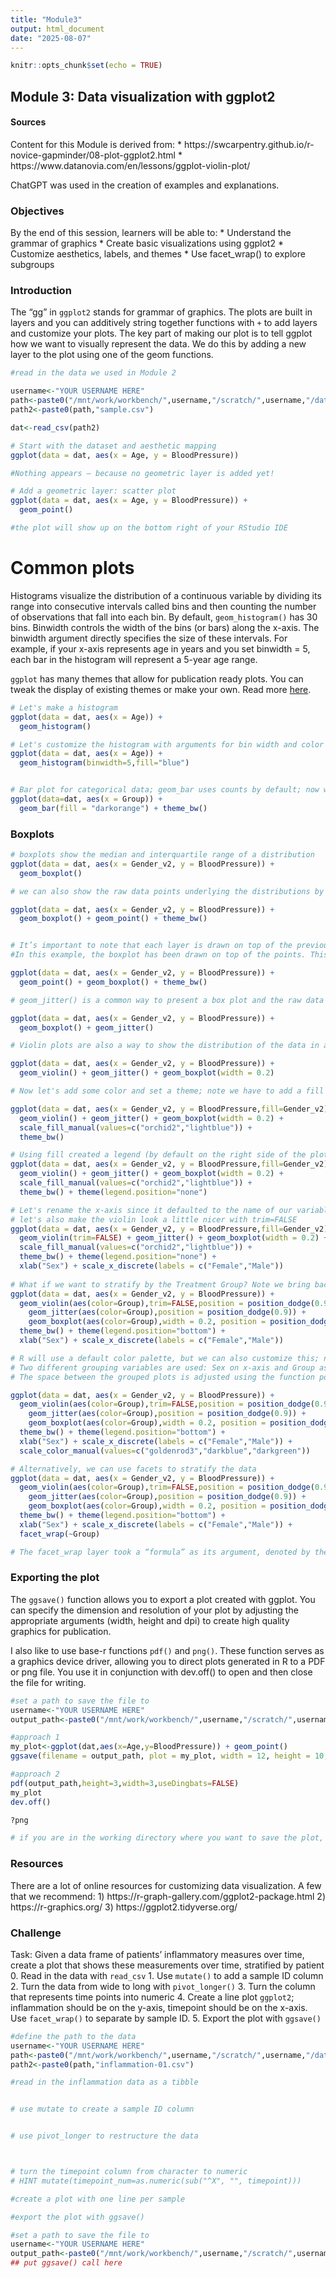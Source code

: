 ```yaml
---
title: "Module3"
output: html_document
date: "2025-08-07"
---
```


```r
knitr::opts_chunk$set(echo = TRUE)
```

## Module 3: Data visualization with ggplot2

#### Sources
Content for this Module is derived from:
* https://swcarpentry.github.io/r-novice-gapminder/08-plot-ggplot2.html
* https://www.datanovia.com/en/lessons/ggplot-violin-plot/

ChatGPT was used in the creation of examples and explanations.

### Objectives
By the end of this session, learners will be able to:
	*	Understand the grammar of graphics
	*	Create basic visualizations using ggplot2
	*	Customize aesthetics, labels, and themes
	*	Use facet_wrap() to explore subgroups
	
### Introduction

The "gg" in `ggplot2` stands for grammar of graphics. The plots are built in layers and you can additively string together functions with `+` to add layers and customize your plots. The key part of making our plot is to tell ggplot how we want to visually represent the data. We do this by adding a new layer to the plot using one of the geom functions.

```r

#read in the data we used in Module 2

username<-"YOUR USERNAME HERE"
path<-paste0("/mnt/work/workbench/",username,"/scratch/",username,"/data/")
path2<-paste0(path,"sample.csv")

dat<-read_csv(path2)

# Start with the dataset and aesthetic mapping
ggplot(data = dat, aes(x = Age, y = BloodPressure))

#Nothing appears — because no geometric layer is added yet!

# Add a geometric layer: scatter plot
ggplot(data = dat, aes(x = Age, y = BloodPressure)) +
  geom_point()

#the plot will show up on the bottom right of your RStudio IDE


```

# Common plots

Histograms visualize the distribution of a continuous variable by dividing its range into consecutive intervals called bins and then counting the number of observations that fall into each bin. By default, `geom_histogram()` has 30 bins. Binwidth controls the width of the bins (or bars) along the x-axis. The binwidth argument directly specifies the size of these intervals. For example, if your x-axis represents age in years and you set binwidth = 5, each bar in the histogram will represent a 5-year age range.

`ggplot` has many themes that allow for publication ready plots. You can tweak the display of existing themes or make your own.
Read more [here](https://ggplot2.tidyverse.org/reference/ggtheme.html). 

```r

# Let's make a histogram
ggplot(data = dat, aes(x = Age)) +
  geom_histogram()

# Let's customize the histogram with arguments for bin width and color
ggplot(data = dat, aes(x = Age)) +
  geom_histogram(binwidth=5,fill="blue") 


# Bar plot for categorical data; geom_bar uses counts by default; now we add a theme for a nicer presentation
ggplot(data=dat, aes(x = Group)) +
  geom_bar(fill = "darkorange") + theme_bw()

```

### Boxplots

```r

# boxplots show the median and interquartile range of a distribution
ggplot(data = dat, aes(x = Gender_v2, y = BloodPressure)) +
  geom_boxplot() 

# we can also show the raw data points underlying the distributions by layering on geom_point()

ggplot(data = dat, aes(x = Gender_v2, y = BloodPressure)) +
  geom_boxplot() + geom_point() + theme_bw()


# It’s important to note that each layer is drawn on top of the previous layer, so we have to pay attention to order.
#In this example, the boxplot has been drawn on top of the points. This doesn't really represent the data well.

ggplot(data = dat, aes(x = Gender_v2, y = BloodPressure)) +
  geom_point() + geom_boxplot() + theme_bw()

# geom_jitter() is a common way to present a box plot and the raw data

ggplot(data = dat, aes(x = Gender_v2, y = BloodPressure)) +
  geom_boxplot() + geom_jitter()

# Violin plots are also a way to show the distribution of the data in addition to the raw data and the quartiles

ggplot(data = dat, aes(x = Gender_v2, y = BloodPressure)) +
  geom_violin() + geom_jitter() + geom_boxplot(width = 0.2)

# Now let's add some color and set a theme; note we have to add a fill aesthetic

ggplot(data = dat, aes(x = Gender_v2, y = BloodPressure,fill=Gender_v2)) +
  geom_violin() + geom_jitter() + geom_boxplot(width = 0.2) +
  scale_fill_manual(values=c("orchid2","lightblue")) +
  theme_bw()

# Using fill created a legend (by default on the right side of the plot), but we don't need that since the x-axis is also labelled, let's drop it
ggplot(data = dat, aes(x = Gender_v2, y = BloodPressure,fill=Gender_v2)) +
  geom_violin() + geom_jitter() + geom_boxplot(width = 0.2) +
  scale_fill_manual(values=c("orchid2","lightblue")) +
  theme_bw() + theme(legend.position="none")

# Let's rename the x-axis since it defaulted to the name of our variable; let's also spell out Female and Male
# let's also make the violin look a little nicer with trim=FALSE
ggplot(data = dat, aes(x = Gender_v2, y = BloodPressure,fill=Gender_v2)) +
  geom_violin(trim=FALSE) + geom_jitter() + geom_boxplot(width = 0.2) +
  scale_fill_manual(values=c("orchid2","lightblue")) +
  theme_bw() + theme(legend.position="none") + 
  xlab("Sex") + scale_x_discrete(labels = c("Female","Male"))
                                 
# What if we want to stratify by the Treatment Group? Note we bring back the legend by changing that theme layer
ggplot(data = dat, aes(x = Gender_v2, y = BloodPressure)) +
  geom_violin(aes(color=Group),trim=FALSE,position = position_dodge(0.9)) + 
    geom_jitter(aes(color=Group),position = position_dodge(0.9)) + 
    geom_boxplot(aes(color=Group),width = 0.2, position = position_dodge(0.9)) +
  theme_bw() + theme(legend.position="bottom") +
  xlab("Sex") + scale_x_discrete(labels = c("Female","Male"))

# R will use a default color palette, but we can also customize this; notice this time we use scale_color_manual instead of scale_fill_manual
# Two different grouping variables are used: Sex on x-axis and Group as line color (legend variable).
# The space between the grouped plots is adjusted using the function position_dodge().

ggplot(data = dat, aes(x = Gender_v2, y = BloodPressure)) +
  geom_violin(aes(color=Group),trim=FALSE,position = position_dodge(0.9)) + 
    geom_jitter(aes(color=Group),position = position_dodge(0.9)) + 
    geom_boxplot(aes(color=Group),width = 0.2, position = position_dodge(0.9)) +
  theme_bw() + theme(legend.position="bottom") +
  xlab("Sex") + scale_x_discrete(labels = c("Female","Male")) +
  scale_color_manual(values=c("goldenrod3","darkblue","darkgreen"))

# Alternatively, we can use facets to stratify the data
ggplot(data = dat, aes(x = Gender_v2, y = BloodPressure)) +
  geom_violin(aes(color=Group),trim=FALSE,position = position_dodge(0.9)) + 
    geom_jitter(aes(color=Group),position = position_dodge(0.9)) + 
    geom_boxplot(aes(color=Group),width = 0.2, position = position_dodge(0.9)) +
  theme_bw() + theme(legend.position="bottom") +
  xlab("Sex") + scale_x_discrete(labels = c("Female","Male")) +
  facet_wrap(~Group)

# The facet_wrap layer took a “formula” as its argument, denoted by the tilde (~). This tells R to draw a panel for each unique value in the Group column.

```



### Exporting the plot

The `ggsave()` function allows you to export a plot created with ggplot. You can specify the dimension and resolution of your plot by adjusting the appropriate arguments (width, height and dpi) to create high quality graphics for publication. 

I also like to use base-r functions `pdf()` and `png()`. These function serves as a graphics device driver, allowing you to direct plots generated in R to a PDF or png file. You use it in conjunction with dev.off() to open and then close the file for writing.

```r

#set a path to save the file to
username<-"YOUR USERNAME HERE"
output_path<-paste0("/mnt/work/workbench/",username,"/scratch/",username,"/test_plot.png")

#approach 1
my_plot<-ggplot(dat,aes(x=Age,y=BloodPressure)) + geom_point()
ggsave(filename = output_path, plot = my_plot, width = 12, height = 10, dpi = 300, units = "cm")

#approach 2
pdf(output_path,height=3,width=3,useDingbats=FALSE)
my_plot
dev.off()

?png

# if you are in the working directory where you want to save the plot, you can just put a string in the function instead of the variable representing an absolute path

```

### Resources

There are a lot of online resources for customizing data visualization. A few that we recommend:
1) https://r-graph-gallery.com/ggplot2-package.html
2) https://r-graphics.org/
3) https://ggplot2.tidyverse.org/

### Challenge

Task: Given a data frame of patients' inflammatory measures over time, create a plot that shows these measurements over time, stratified by patient
	0. Read in the data with `read_csv`
	1. Use `mutate()` to add a sample ID column
	2. Turn the data from wide to long with `pivot_longer()`
	3. Turn the column that represents time points into numeric
	4. Create a line plot `ggplot2`; inflammation should be on the y-axis, timepoint should be on the x-axis. Use `facet_wrap()` to separate by sample ID.
	5. Export the plot with `ggsave()`

```r

#define the path to the data
username<-"YOUR USERNAME HERE"
path<-paste0("/mnt/work/workbench/",username,"/scratch/",username,"/data/")
path2<-paste0(path,"inflammation-01.csv")

#read in the inflammation data as a tibble


# use mutate to create a sample ID column


# use pivot_longer to restructure the data



# turn the timepoint column from character to numeric
# HINT mutate(timepoint_num=as.numeric(sub("^X", "", timepoint)))

#create a plot with one line per sample

#export the plot with ggsave()

#set a path to save the file to
username<-"YOUR USERNAME HERE"
output_path<-paste0("/mnt/work/workbench/",username,"/scratch/",username,"/inflammation.png")
## put ggsave() call here


```



